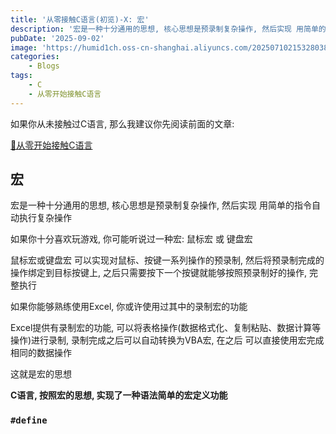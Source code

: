 ```yaml
---
title: '从零接触C语言(初览)-X: 宏'
description: '宏是一种十分通用的思想, 核心思想是预录制复杂操作, 然后实现 用简单的指令自动执行复杂操作'
pubDate: '2025-09-02'
image: 'https://humid1ch.oss-cn-shanghai.aliyuncs.com/20250710215328038.webp'
categories:
    - Blogs
tags:
    - C
    - 从零开始接触C语言
---
```






<Warning>

如果你从未接触过C语言, 那么我建议你先阅读前面的文章:

[📌从零开始接触C语言](https://www.humid1ch.cn/blog/tag/从零开始接触C语言)

</Warning>

## 宏

宏是一种十分通用的思想, 核心思想是预录制复杂操作, 然后实现 用简单的指令自动执行复杂操作

如果你十分喜欢玩游戏, 你可能听说过一种宏: 鼠标宏 或 键盘宏

鼠标宏或键盘宏 可以实现对鼠标、按键一系列操作的预录制, 然后将预录制完成的操作绑定到目标按键上, 之后只需要按下一个按键就能够按照预录制好的操作, 完整执行

如果你能够熟练使用Excel, 你或许使用过其中的录制宏的功能

Excel提供有录制宏的功能, 可以将表格操作(数据格式化、复制粘贴、数据计算等操作)进行录制, 录制完成之后可以自动转换为VBA宏, 在之后 可以直接使用宏完成相同的数据操作

这就是宏的思想

**C语言, 按照宏的思想, 实现了一种语法简单的宏定义功能**

### `#define`
